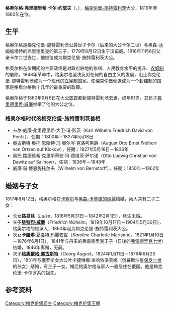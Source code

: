 {{Infobox Monarch
| name        = 格奥尔格
| image       = [[File:Georg_(Mecklenburg-Strelitz).jpg|200px]]
| succession  = 梅克倫堡-施特雷利茨大公
| reign       = 1816年11月6日 - 1860年9月6日
| predecessor = [[卡尔二世_(梅克伦堡-施特雷利茨)|卡尔二世]]
| successor   = [[腓特烈·威廉_(梅克倫堡-施特雷利茨)|腓特烈·威廉]]
| birth_date  = {{Birth date|1779|8|12}}
| birth_place = [[汉诺威_(地区)|汉诺威选侯国]]，[[汉诺威|汉诺威]]
| death_date  = {{Death date and age|1860|9|6|1779|8|12}}
| death_place = [[File:Flagge_Großherzogtümer_Mecklenburg.svg|22px]] [[梅克伦堡-施特雷利茨|梅克伦堡-施特雷利茨大公国]]，[[新施特雷利茨|新施特雷利茨]]
| spouse      = [[黑森-卡塞爾的瑪麗_(1796-1880)|黑森-卡塞爾的瑪麗]]
| house       = [[梅克倫堡王朝|梅克倫堡王朝]]
| father      = [[卡尔二世_(梅克伦堡-施特雷利茨)|卡尔二世]]
| mother      = 黑森-达姆施塔特的弗里德里克
}}

'''格奥尔格·弗里德里希·卡尔·约瑟夫'''（{{lang-de|'''Georg Friedrich Karl Joseph'''}}，{{bd|1779年|8月12日|1860年|9月6日}}），[[梅克伦堡-施特雷利茨|梅克伦堡-施特雷利茨]]大公，1816年至1860年在位。

==生平==
格奥尔格是梅克伦堡-施特雷利茨公爵世子卡尔（后来的大公卡尔二世）与黑森-达姆施塔特的弗里德里克的第三子，1779年8月12日生于汉诺威。1816年11月6日父亲卡尔二世去世，他继位成为梅克伦堡-施特雷利茨大公。

格奥尔格在位期间的主要政绩是对政府驻地的修缮、人民教育水平的提升、[[农奴制|农奴制]]的废除。1848年革命中，格奥尔格坚决反对任何的自由主义的发展，阻止梅克伦堡-施特雷利茨成为一个现代的[[立宪制|立宪制]]国家。使梅克伦堡倒退成为一个[[封建制|封建制]]的国家是格奥尔格后十几年的最重要的政策。

格奥尔格于1860年9月6日在大公国首都新施特雷利茨去世，终年81岁。其长子[[弗里德里希·威廉_(梅克伦堡-施特雷利茨)|弗里德里希·威廉]]继承了他的大公之位。
===格奥尔格时代的梅克伦堡-施特雷利茨首相===
*卡尔·威廉·弗里德里希·大卫·冯·彭茨（Karl Wilhelm Friedrich David von Pentz），任期：1800年－1827年5月18日
*奥古斯特·奥托·恩斯特·冯·奥尔岑·克洛考男爵（August Otto Ernst Freiherr von Örtzen auf Klokow），任期：1827年5月18日－1836年
*奥托·路德维希·克里斯蒂安·冯·德维茨·萨尔诺（Otto Ludwig Christian von Dewitz auf Sallnow），任期：1836年－1848年
*威廉·冯·博恩施托尔夫（Wilhelm von Bernstorff），任期：1850年－1862年

== 婚姻与子女 ==
1817年8月12日，格奥尔格在[[卡塞尔|卡塞尔]]与[[黑森-卡塞爾的瑪麗_(1796-1880)|黑森-卡塞爾的瑪麗]]结婚，兩人共有二子二女：
* 长女'''路易丝'''（''Luise''，1818年5月31日－1842年2月1日），终生未婚。
* 长子[[腓特烈·威廉_(梅克伦堡-施特雷利茨)|'''腓特烈·威廉''']]（''Friedrich Wilhelm''，1819年10月17日－1904年5月30日），格奥尔格的继承人，1860年起为梅克伦堡-施特雷利茨大公。
* 次女[[梅克倫堡-施特雷利茨的卡羅琳|'''卡羅琳'''·夏洛特·玛麗安妮]]（''Karoline'' Charlotte Marianne，1821年1月10日－1876年6月1日），1841年与丹麦的弗雷德里克王子（日後的[[弗雷德里克七世|弗雷德里克七世]]）结婚，1846年离婚，无嗣。
* 次子[[格奧爾格·奧古斯特_(梅克倫堡-施特雷利茨)|'''格奧爾格·奧古斯特''']]（''Georg August''，1824年1月11日－1876年6月20日），1851年与俄罗斯女大公叶卡捷琳娜·米哈依洛芙娜（俄羅斯沙皇[[保罗一世_(俄羅斯)|保罗一世]]的孙女）结婚，有三子一女。婚后格奥尔格与家人一直居住在俄国。他是梅克伦堡-卡尔罗系的祖先。

== 参考资料 ==
{{reflist}}

{{start box}}
{{s-hou|[[梅克伦堡王朝|梅克伦堡王朝]]|1779年|8月12日|1860年|9月6日}}
{{s-before|[[卡尔二世_(梅克伦堡-施特雷利茨)|卡尔二世]]}}
{{s-title|[[梅克伦堡统治者列表#梅克伦堡-施特雷利茨大公|梅克伦堡-施特雷利茨大公]]|1816年—1860年}}
{{s-after|[[弗里德里希·威廉_(梅克伦堡-施特雷利茨)|弗里德里希·威廉]]}}
{{end box}}

{{Authority control}}
[[Category:梅克伦堡君主|Category:梅克伦堡君主]]
[[Category:梅克伦堡王朝|Category:梅克伦堡王朝]]